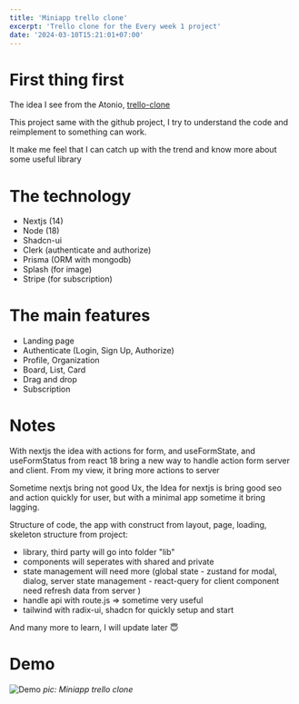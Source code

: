 ```yaml
---
title: 'Miniapp trello clone'
excerpt: 'Trello clone for the Every week 1 project'
date: '2024-03-10T15:21:01+07:00'
---
```


# First thing first

The idea I see from the Atonio, [trello-clone](https://github.com/AntonioErdeljac/next13-trello)

This project same with the github project, I try to understand the code and reimplement to something can work.

It make me feel that I can catch up with the trend and know more about some useful library

# The technology

- Nextjs (14)
- Node (18)
- Shadcn-ui
- Clerk (authenticate and authorize)
- Prisma (ORM with mongodb)
- Splash (for image)
- Stripe (for subscription)

# The main features

- Landing page
- Authenticate (Login, Sign Up, Authorize)
- Profile, Organization
- Board, List, Card
- Drag and drop
- Subscription

# Notes

With nextjs the idea with actions for form, and useFormState, and useFormStatus from react 18
bring a new way to handle action form server and client. From my view, it bring
more actions to server

Sometime nextjs bring not good Ux, the Idea for nextjs is bring good seo and action quickly for user,
but with a minimal app sometime it bring lagging.

Structure of code, the app with construct from layout, page, loading, skeleton
structure from project:

- library, third party will go into folder "lib"
- components will seperates with shared and private
- state management will need more (global state - zustand for modal, dialog, server state management - react-query for client component need refresh data from server )
- handle api with route.js => sometime very useful
- tailwind with radix-ui, shadcn for quickly setup and start

And many more to learn, I will update later 😇

# Demo

![Demo](/assets/images/blogs/miniapp_trello_clone/main.png)
_pic: Miniapp trello clone_
